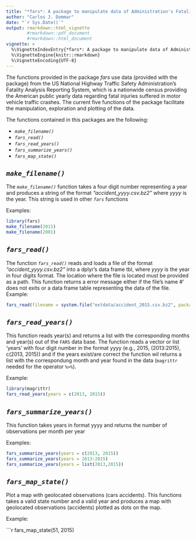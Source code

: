 ```yaml
---
title: "*fars*: A package to manipulate data of Administration's Fatality Analysis Reporting System"
author: "Carlos J. Dommar"
date: "`r Sys.Date()`"
output: rmarkdown::html_vignette
        #rmarkdown::pdf_document
        #rmarkdown::html_document
vignette: >
  %\VignetteIndexEntry{*fars*: A package to manipulate data of Administration's Fatality Analysis Reporting System}
  %\VignetteEngine{knitr::rmarkdown}
  %\VignetteEncoding{UTF-8}
---
```

The functions provided in the package *fars* use data (provided with the package) from the US National Highway Traffic Safety Administration's Fatality Analysis Reporting System, which is a nationwide census providing the American public yearly data regarding fatal injuries suffered in motor vehicle traffic crashes. The current five functions of the package facilitate the manipulation, exploration and plotting of the data.

The functions contained in this packages are the following:

- *`make_filename()`*
- *`fars_read()`*
- *`fars_read_years()`*
- *`fars_summarize_years()`*
- *`fars_map_state()`*

## *`make_filename()`*

The *`make_filename()`* function takes a four digit number representing a year and produces a string of the format *"accident_yyyy.csv.bz2"* where *yyyy* is the year. 
This string is used in other *`fars`* functions 

Examples:
```r
library(fars)
make_filename(2015)
make_filename(2001)
```

## *`fars_read()`*
The function *`fars_read()`* reads and loads a file of the format *"accident_yyyy.csv.bz2"* into a dplyr's data frame tbl, where *yyyy* is the year in four digits format. The location where the file is located must be provided as a path. This function returns a error message either if the file's name
#' does not exits or a data frame table representing the data of the file. Example:
```r
fars_read(filename = system.file("extdata/accident_2015.csv.bz2", package = "fars"))
```


## *`fars_read_years()`*
This function reads year(s) and returns a list with the corresponding months and year(s) out of the `FARS` data base. 
The function reads a vector or list 'years' with four digit number in the format yyyy (e.g., 2015, (2013:2015), c(2013, 2015)) and if the years exist/are correct the function wil returns a list with the correspondung month and year found in the data (`magrittr` needed for the operator `%>%`).


Example:

```r
library(magrittr)
fars_read_years(years = c(2013, 2015))
```

## *`fars_summarize_years()`*
This function takes years in format yyyy and returns the number of observations per month per year

Examples:

```r
fars_summarize_years(years = c(2013, 2015))
fars_summarize_years(years = 2013:2015)
fars_summarize_years(years = list(2013,2015))

```

## *`fars_map_state()` *
Plot a map with geolocated observations (cars accidents). 
This functions takes a valid state number and a valid year and produces a map with geolocated observations (accidents) plotted as dots on the map.

Example:

```r
fars_map_state(51, 2015)
